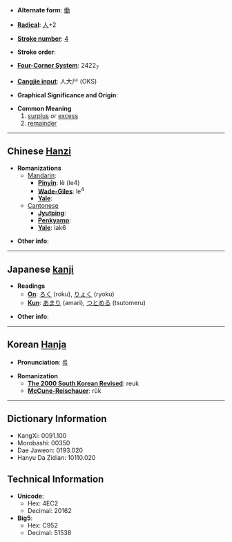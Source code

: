 * '''Alternate form''': [[働]]

* '''[[Wiktionary:Chinese radical index| Radical]]''': [[Wiktionary:Chinese radical index 人|人]]+2

* '''[[Wiktionary:Chinese total strokes index|Stroke number]]''': [[Wiktionary:Chinese total strokes index 4|4]]

* '''Stroke order''': 

* '''[[Wiktionary:Chinese four corner index|Four-Corner System]]''': 2422<sub>7</sub>

* '''[[Wiktionary:Chinese Cangjie index|Cangjie input]]''': 人大尸 (OKS)

* '''Graphical Significance and Origin''': 

* '''Common Meaning'''
*#[[surplus]] or [[excess]]
*# [[remainder]]

----

== Chinese [[Hanzi]] ==

* '''Romanizations'''
** [[Mandarin]]:
*** '''[[Pinyin]]''': lè (le4)
*** '''[[Wade-Giles]]''': le<sup>4</sup>
*** '''[[Yale]]''': 
**[[Cantonese]]
***'''[[Jyutping]]''':
***'''[[Penkyamp]]''': 
***'''[[Yale]]''': lak6

* '''Other info''': 

----

== Japanese [[kanji]] ==

* '''Readings'''
** '''[[On]]''': [[ろく]] (roku), [[りょく]] (ryoku)
** '''[[Kun]]''': [[あまり]] (amari), [[つとめる]] (tsutomeru)

* '''Other info''':  

----

== Korean [[Hanja]] ==

* '''Pronunciation''': [[륵]]

* '''Romanization'''
** '''[[The 2000 South Korean Revised Romanization|The 2000 South Korean Revised]]''': reuk
** '''[[McCune-Reischauer]]''': rŭk

----

== Dictionary Information ==

* KangXi: 0091.100
* Morobashi: 00350
* Dae Jaweon: 0193.020
* Hanyu Da Zidian: 10110.020

== Technical Information ==

* '''Unicode''':
** Hex: 4EC2
** Decimal: 20162
* '''Big5''':
** Hex: C952
** Decimal: 51538